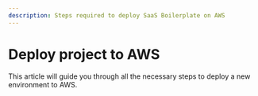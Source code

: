 ```yaml
---
description: Steps required to deploy SaaS Boilerplate on AWS
---
```

# Deploy project to AWS

This article will guide you through all the necessary steps to deploy a new environment to AWS.



<FreshAWSAccountInfo />

<DocCardList />
